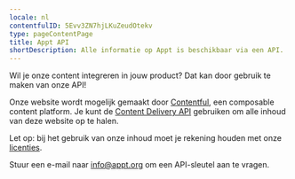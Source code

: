 ```yaml
---
locale: nl
contentfulID: 5Evv3ZN7hjLKuZeudOtekv
type: pageContentPage
title: Appt API
shortDescription: Alle informatie op Appt is beschikbaar via een API.
---
```


Wil je onze content integreren in jouw product? Dat kan door gebruik te maken van onze API!

Onze website wordt mogelijk gemaakt door [Contentful](https://www.contentful.com), een composable content platform. Je kunt de [Content Delivery API](https://www.contentful.com/developers/docs/references/content-delivery-api/) gebruiken om alle inhoud van deze website op te halen.

Let op: bij het gebruik van onze inhoud moet je rekening houden met onze [licenties](/nl/licenties).

Stuur een e-mail naar [info@appt.org](mailto:info@appt.org) om een API-sleutel aan te vragen.